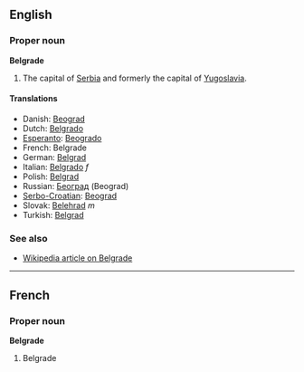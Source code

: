 ==English==
===Proper noun===
'''Belgrade'''

#The capital of [[Serbia]] and formerly the capital of [[Yugoslavia]].

====Translations====
*Danish: [[Beograd]]
*Dutch: [[Belgrado]]
*[[Esperanto]]: [[Beogrado]]
*French: Belgrade
*German: [[Belgrad]]
*Italian: [[Belgrado]] ''f''
*Polish: [[Belgrad]]
*Russian: [[Београд]] (Beograd)
*[[Serbo-Croatian]]: [[Beograd]]
*Slovak: [[Belehrad]] ''m''
*Turkish: [[Belgrad]]

===See also===
*[[w:Belgrade|Wikipedia article on Belgrade]]

----

==French==
===Proper noun===
'''Belgrade'''

#Belgrade